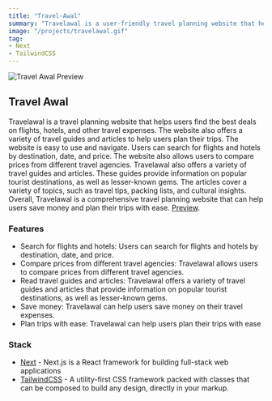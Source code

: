 ```yaml
---
title: "Travel-Awal"
summary: "Travelawal is a user-friendly travel planning website that helps users find the best deals on flights, hotels, and more. It offers easy navigation and search options by destination, date, and price. Users can also compare prices from various travel agencies. Additionally, Travelawal provides travel guides and articles on popular and offbeat destinations, as well as travel tips and insights. It's a one-stop platform for hassle-free trip planning and savings."
image: "/projects/travelawal.gif"
tag: 
- Next
- TailwindCSS
---
```


![Travel Awal Preview](/projects/travelawal.gif)

## Travel Awal
Travelawal is a travel planning website that helps users find the best deals on flights, hotels, and other travel expenses. The website also offers a variety of travel guides and articles to help users plan their trips. The website is easy to use and navigate. Users can search for flights and hotels by destination, date, and price. The website also allows users to compare prices from different travel agencies. Travelawal also offers a variety of travel guides and articles. These guides provide information on popular tourist destinations, as well as lesser-known gems. The articles cover a variety of topics, such as travel tips, packing lists, and cultural insights. Overall, Travelawal is a comprehensive travel planning website that can help users save money and plan their trips with ease.
[Preview](https://travelawal.vercel.app/).

### Features
- Search for flights and hotels: Users can search for flights and hotels by destination, date, and price.
- Compare prices from different travel agencies: Travelawal allows users to compare prices from different travel agencies.
- Read travel guides and articles: Travelawal offers a variety of travel guides and articles that provide information on popular tourist destinations, as well as lesser-known gems.
- Save money: Travelawal can help users save money on their travel expenses.
- Plan trips with ease: Travelawal can help users plan their trips with ease

### Stack
- [Next](https://nextjs.org) - Next.js is a React framework for building full-stack web applications
- [TailwindCSS](https://tailwindcss.com) - A utility-first CSS framework packed with classes that can be composed to build any design, directly in your markup.
